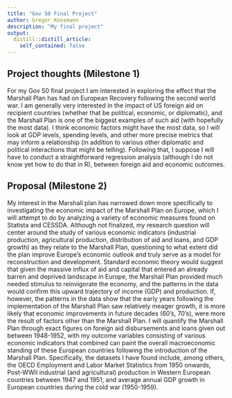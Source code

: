 ```yaml
---
title: "Gov 50 Final Project"
author: Gregor Kossmann
description: "My final project"
output:
  distill::distill_article:
    self_contained: false
---
```




## Project thoughts (Milestone 1)

For my Gov 50 final project I am interested in exploring the effect that the Marshall Plan has had on European Recovery following the second world war. I am generally very interested in the impact of US foreign aid on recipient countries (whether that be political, economic, or diplomatic), and the Marshall Plan is one of the biggest examples of such aid (with hopefully the most data). I think economic factors might have the most data, so I will look at GDP levels, spending levels, and other more precise metrics that may inform a relationship (in addition to various other diplomatic and political interactions that might be telling). Following that, I suppose I will have to conduct a straightforward regression analysis (although I do not know yet how to do that in R), between foreign aid and economic outcomes. 

## Proposal (Milestone 2)

My interest in the Marshall plan has narrowed down more specifically to investigating the economic impact of the Marshall Plan on Europe, which I will attempt to do by analyzing a variety of economic measures found on Statista and CESSDA. Although not finalized, my research question will center around the study of various economic indicators (industrial production, agricultural production, distribution of aid and loans, and GDP growth) as they relate to the Marshall Plan, questioning to what extent did the plan improve Europe's economic outlook and truly serve as a model for reconstruction and development. Standard economic theory would suggest that given the massive influx of aid and capital that entered an already barren and deprived landscape in Europe, the Marshall Plan provided much needed stimulus to reinvigorate the economy, and the patterns in the data would confirm this upward trajectory of income (GDP) and production. If, however, the patterns in the data show that the early years following the implementation of the Marshall Plan saw relatively meager growth, it is more likely that economic improvements in future decades (60's, 70's), were more the result of factors other than the Marshall Plan. I will quantify the Marshall Plan through exact figures on foreign aid disbursements and loans given out between 1948-1952, with my outcome variables consisting of various economic indicators that combined can paint the overall macroeconomic standing of these European countries following the introduction of the Marshall Plan. Specifically, the datasets I have found include, among others, the OECD Employment and Labor Market Statistics from 1950 onwards, Post-WWII industrial (and agricultural) production in Western European countries between 1947 and 1951, and average annual GDP growth in European countries during the cold war (1950-1959).   


